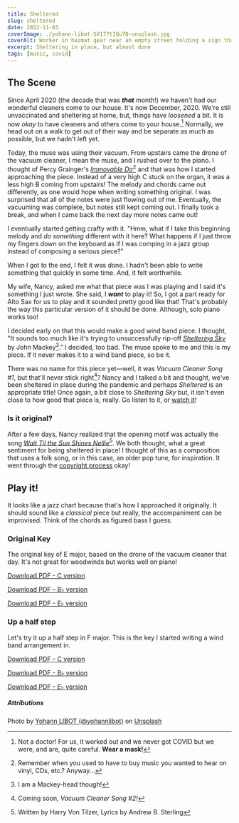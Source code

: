 ```yaml
---
title: Sheltered
slug: sheltered
date: 2022-11-03
coverImage: ./yohann-libot-SX177tIQu7Q-unsplash.jpg
coverAlt: Worker in hazmat gear near an empty street holding a sign that says "#STAYHOME"
excerpt: Sheltering in place, but almost done
tags: [music, covid]
---
```


## The Scene

Since April 2020 (the decade that was **_that_** month!) we haven't had our wonderful cleaners come to our house.
It's now December, 2020. We're still unvaccinated and sheltering at home, but, things have _loosened_ a bit. It is now _okay_ to have cleaners and others come to your house.[^1] Normally, we head out on a walk to get out of their way and be separate as much as possible, but we hadn't left yet.

[^1]: Not a doctor! For us, it worked out and we never got COVID but we were, and are, quite careful. **Wear a mask!**

Today, the muse was using their vacuum. From upstairs came the drone of the vacuum cleaner, I mean the muse, and I rushed over to the piano. I thought of Percy Grainger's [_Immovable Do_](https://youtu.be/3FJQYxp5Le8)[^2] and that was how I started approaching the piece. Instead of a very high C stuck on the organ, it was a less high B coming from upstairs! The melody and chords came out differently, as one would hope when writing something original. I was surprised that all of the notes were just flowing out of me. Eventually, the vacuuming was complete, but notes still kept coming out. I finally took a break, and when I came back the next day more notes came out!

[^2]: Remember when you used to have to buy music you wanted to hear on vinyl, CDs, etc.? Anyway...

I eventually started getting crafty with it. "Hmm, what if I take this beginning melody and _do something_ different with it here? What happens if I just throw my fingers down on the keyboard as if I was comping in a jazz group instead of composing a serious piece?"

When I got to the end, I felt it was done. I hadn't been able to write something that quickly in some time. And, it felt worthwhile.

My wife, Nancy, asked me what that piece was I was playing and I said it's something I just wrote. She said, I **_want_** to play it! So, I got a part ready for Alto Sax for us to play and it sounded pretty good like that! That's probably the way this particular version of it should be done. Although, solo piano works too!

I decided early on that this would make a good wind band piece. I thought, "It sounds too much like it's trying to unsuccessfully rip-off [_Sheltering Sky_](https://youtu.be/3KE2IlKPkUM) by John Mackey[^3]." I decided, too bad. The muse spoke to me and this is my piece. If it never makes it to a wind band piece, so be it.

[^3]: I am a Mackey-head though!

There was no name for this piece yet—well, it was _Vacuum Cleaner Song \#1_, but that'll never stick right[^4]? Nancy and I talked a bit and thought, we've been sheltered in place during the pandemic and perhaps _Sheltered_ is an appropriate title! Once again, a bit close to _Sheltering Sky_ but, it isn't even close to how good that piece is, really. Go listen to it, or [watch it](https://youtu.be/W6JULZW3id4)!

[^4]: Coming soon, _Vacuum Cleaner Song \#2!_

### Is it original?

After a few days, Nancy realized that the opening motif was actually the song [_Wait Til the Sun Shines Nellie_](https://youtu.be/mmff8KksweY)[^5]. We both thought, what a great sentiment for being sheltered in place! I thought of this as a composition that uses a folk song, or in this case, an older pop tune, for inspiration. It went through the [copyright process](../../blog/copyrighting-music) okay!

[^5]: Written by Harry Von Tilzer, Lyrics by Andrew B. Sterling

## Play it!

It looks like a jazz chart because that's how I approached it originally. It should sound like a _classical_ piece but really, the accompaniment can be improvised. Think of the chords as figured bass I guess.

### Original Key

The original key of E major, based on the drone of the vacuum cleaner that day. It's not great for woodwinds but works well on piano!

<p>
  <a href='/charts/sheltered-c.pdf' download='sheltered-c.pdf'>
    Download PDF - C version
  </a>
</p>
<p>
  <a href='/charts/sheltered-bflat.pdf' download='sheltered-bflat.pdf'>
    Download PDF - B<span>&#9837;</span> version
  </a>
</p>
<p>
  <a href='/charts/sheltered-eflat.pdf' download='sheltered-eflat.pdf'>
    Download PDF - E<span>&#9837;</span> version
  </a>
</p>

### Up a half step

Let's try it up a half step in F major. This is the key I started writing a wind band arrangement in.

<p>
  <a href='/charts/sheltered-key-of-f-c.pdf' download='sheltered-key-of-f-c.pdf'>
    Download PDF - C version
  </a>
</p>
<p>
  <a href='/charts/sheltered-key-of-f-bflat.pdf' download='sheltered-key-of-f-bflat.pdf'>
    Download PDF - B<span>&#9837;</span> version
  </a>
</p>
<p>
  <a href='/charts/sheltered-key-of-f-eflat.pdf' download='sheltered-key-of-f-eflat.pdf'>
    Download PDF - E<span>&#9837;</span> version
  </a>
</p>

##### Attributions

Photo by [Yohann LIBOT (@yohannlibot)](https://unsplash.com/@yohannlibot?utm_source=unsplash&utm_medium=referral&utm_content=creditCopyText) on [Unsplash](https://unsplash.com/s/photos/pandemic?utm_source=unsplash&utm_medium=referral&utm_content=creditCopyText)
